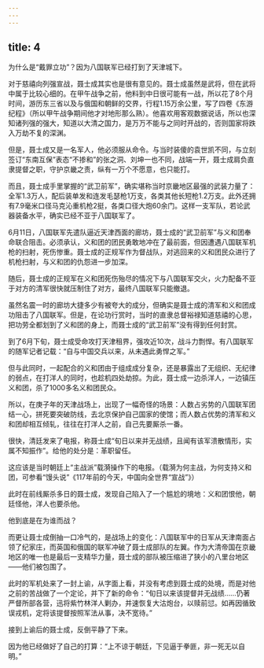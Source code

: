 ```yaml
---
---
---
```

title: 4
---



为什么是“戴罪立功”？因为八国联军已经打到了天津城下。

对于慈禧向列强宣战，聂士成其实也是很有意见的。聂士成虽然是武将，但在武将中属于比较心细的。在甲午战争之前，他料到中日很可能有一战，所以花了8个月时间，游历东三省以及与俄国和朝鲜的交界，行程1.15万余公里，写了四卷《东游纪程》（所以甲午战争期间他才对地形那么熟）。他喜欢用客观数据说话，所以也深知诸列强的强大，知道以大清之国力，是万万不能与之同时开战的，否则国家将跌入万劫不复的深渊。

但是，聂士成又是一名军人，他必须服从命令。与当时装傻的袁世凯不同，与立刻签订“东南互保”表态“不掺和”的张之洞、刘坤一也不同，战端一开，聂士成肩负直隶提督之职，守护京畿之责，纵有一万个不愿意，也只能打。

而且，聂士成手里掌握的“武卫前军”，确实堪称当时京畿地区最强的武装力量了：全军1.3万人，配后装单发和连发毛瑟枪1万支，各类其他长短枪1.2万支。此外还拥有7.9毫米口径马克沁重机枪2挺，各类口径大炮60余门。这样一支军队，若论武器装备水平，确实已经不亚于八国联军了。

6月11日，八国联军先遣队逼近天津西面的廊坊，聂士成的“武卫前军”与义和团奉命联合阻击。必须承认，义和团的团民勇敢地冲在了最前面，但因遭遇八国联军机枪的扫射，死伤惨重。聂士成的正规军作为督战队，对逃回来的义和团民众进行了机枪扫射，与义和团的仇怨进一步加深。

随后，聂士成的正规军在义和团死伤殆尽的情况下与八国联军交火，火力配备不亚于对方的清军很快就压制住了对方，最终八国联军只能撤退。

虽然名震一时的廊坊大捷多少有被夸大的成分，但确实是聂士成的清军和义和团成功阻击了八国联军。但是，在论功行赏时，当时的直隶总督裕禄知道慈禧的心思，把功劳全都划到了义和团的身上，而聂士成的“武卫前军”没有得到任何封赏。

到了6月下旬，聂士成受命攻打天津租界，强攻近10次，战斗力剽悍。有八国联军的随军记者记载：“自与中国交兵以来，从未遇此勇悍之军。”

但与此同时，一起配合的义和团由于组成成分复杂，还是暴露出了无组织、无纪律的弱点，在打洋人的同时，也趁机四处劫掠。为此，聂士成一边杀洋人，一边镇压义和团，杀了1000多名义和团民众。

所以，在庚子年的天津战场上，出现了一幅奇怪的场景：人数占劣势的八国联军团结一心，拼死要突破防线，去北京保护自己国家的使馆；而人数占优势的清军和义和团却相互倾轧，往往在打洋人之前，自己先要厮杀一番。

很快，清廷发来了电报，称聂士成“旬日以来并无战绩，且闻有该军溃散情形，实属不知振作”。给他的处分是：革职留任。

这应该是当时朝廷上“主战派”载漪操作下的电报。（载漪为何主战，为何支持义和团，可参看“馒头说”《117年前的今天，中国向全世界“宣战”》）

此时在前线厮杀多日的聂士成，发现自己陷入了一个尴尬的境地：义和团恨他，朝廷怪他，洋人也要杀他。

他到底是在为谁而战？

而更让聂士成倒抽一口冷气的，是战场上的变化：八国联军中的日军从天津南面占领了纪家庄，而英国和俄国的联军冲破了聂士成部队的左翼。作为大清帝国在京畿地区的唯一也是最后一支精华力量，聂士成的部队被压缩进了狭小的八里台地区——他们被包围了。

此时的军机处来了一封上谕，从字面上看，并没有考虑到聂士成的处境，而是对他之前的苦战做了一个定论，并下了新的命令：“旬日以来该提督并无战绩……仍著严督所部各营，迅将紫竹林洋人剿办，并速恢复大沽炮台，以赎前愆。如再因循致误戎机，定将该提督按照军法从事，决不宽待。”

接到上谕后的聂士成，反倒平静了下来。

因为他已经做好了自己的打算：“上不谅于朝廷，下见逼于拳匪，非一死无以自明。”